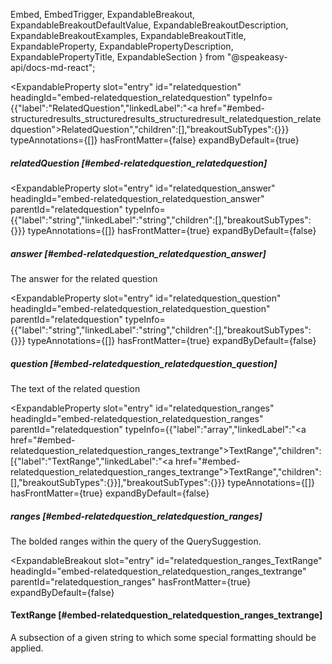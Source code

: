   Embed,
  EmbedTrigger,
  ExpandableBreakout,
  ExpandableBreakoutDefaultValue,
  ExpandableBreakoutDescription,
  ExpandableBreakoutExamples,
  ExpandableBreakoutTitle,
  ExpandableProperty,
  ExpandablePropertyDescription,
  ExpandablePropertyTitle,
  ExpandableSection
} from "@speakeasy-api/docs-md-react";

<ExpandableSection>

<ExpandableProperty
  slot="entry"
  id="relatedquestion"
  headingId="embed-relatedquestion_relatedquestion"
  typeInfo={{"label":"RelatedQuestion","linkedLabel":"<a href=\"#embed-structuredresults_structuredresults_structuredresult_relatedquestion_relatedquestion\">RelatedQuestion</a>","children":[],"breakoutSubTypes":{}}}
  typeAnnotations={[]}
  hasFrontMatter={false}
  expandByDefault={true}
>

<ExpandablePropertyTitle slot="title">

##### relatedQuestion [#embed-relatedquestion_relatedquestion]

</ExpandablePropertyTitle>

</ExpandableProperty>

<ExpandableProperty
  slot="entry"
  id="relatedquestion_answer"
  headingId="embed-relatedquestion_relatedquestion_answer"
  parentId="relatedquestion"
  typeInfo={{"label":"string","linkedLabel":"string","children":[],"breakoutSubTypes":{}}}
  typeAnnotations={[]}
  hasFrontMatter={true}
  expandByDefault={false}
>

<ExpandablePropertyTitle slot="title">

##### answer [#embed-relatedquestion_relatedquestion_answer]

</ExpandablePropertyTitle>

<ExpandablePropertyDescription slot="description">

The answer for the related question

</ExpandablePropertyDescription>

</ExpandableProperty>

<ExpandableProperty
  slot="entry"
  id="relatedquestion_question"
  headingId="embed-relatedquestion_relatedquestion_question"
  parentId="relatedquestion"
  typeInfo={{"label":"string","linkedLabel":"string","children":[],"breakoutSubTypes":{}}}
  typeAnnotations={[]}
  hasFrontMatter={true}
  expandByDefault={false}
>

<ExpandablePropertyTitle slot="title">

##### question [#embed-relatedquestion_relatedquestion_question]

</ExpandablePropertyTitle>

<ExpandablePropertyDescription slot="description">

The text of the related question

</ExpandablePropertyDescription>

</ExpandableProperty>

<ExpandableProperty
  slot="entry"
  id="relatedquestion_ranges"
  headingId="embed-relatedquestion_relatedquestion_ranges"
  parentId="relatedquestion"
  typeInfo={{"label":"array","linkedLabel":"<a href=\"#embed-relatedquestion_relatedquestion_ranges_textrange\">TextRange</a>","children":[{"label":"TextRange","linkedLabel":"<a href=\"#embed-relatedquestion_relatedquestion_ranges_textrange\">TextRange</a>","children":[],"breakoutSubTypes":{}}],"breakoutSubTypes":{}}}
  typeAnnotations={[]}
  hasFrontMatter={true}
  expandByDefault={false}
>

<ExpandablePropertyTitle slot="title">

##### ranges [#embed-relatedquestion_relatedquestion_ranges]

</ExpandablePropertyTitle>

<ExpandablePropertyDescription slot="description">

The bolded ranges within the query of the QuerySuggestion.

</ExpandablePropertyDescription>

</ExpandableProperty>

<ExpandableBreakout
  slot="entry"
  id="relatedquestion_ranges_TextRange"
  headingId="embed-relatedquestion_relatedquestion_ranges_textrange"
  parentId="relatedquestion_ranges"
  hasFrontMatter={true}
  expandByDefault={false}
>

<ExpandableBreakoutTitle slot="title">

#### TextRange [#embed-relatedquestion_relatedquestion_ranges_textrange]

</ExpandableBreakoutTitle>

<ExpandableBreakoutDescription slot="description">

A subsection of a given string to which some special formatting should be applied.

</ExpandableBreakoutDescription>

<ExpandableBreakoutExamples slot="examples">

</ExpandableBreakoutExamples>

<ExpandableBreakoutDefaultValue slot="defaultValue">

</ExpandableBreakoutDefaultValue>

<Embed slot="embed">

<EmbedTrigger slot="trigger" embedTitle="TextRange" triggerText="View TextRange details">

<Embedtextrange />

</EmbedTrigger>

</Embed>

</ExpandableBreakout>

</ExpandableSection>